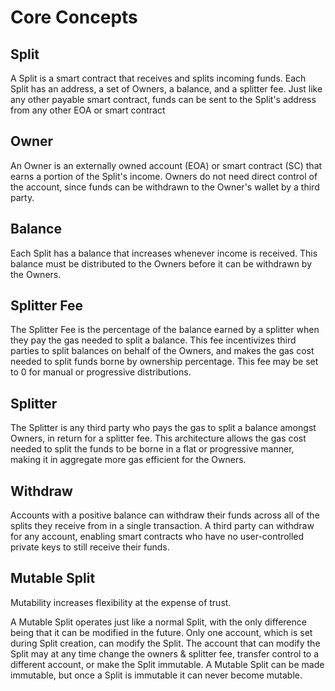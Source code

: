 
# Core Concepts

## Split

A Split is a smart contract that receives and splits incoming funds. Each Split has an address, a set of Owners, a balance, and a splitter fee. Just like any other payable smart contract, funds can be sent to the Split's address from any other EOA or smart contract

## Owner

An Owner is an externally owned account (EOA) or smart contract (SC) that earns a portion of the Split's income. Owners do not need direct control of the account, since funds can be withdrawn to the Owner's wallet by a third party.

## Balance

Each Split has a balance that increases whenever income is received. This balance must be distributed to the Owners before it can be withdrawn by the Owners.

## Splitter Fee

The Splitter Fee is the percentage of the balance earned by a splitter when they pay the gas needed to split a balance. This fee incentivizes third parties to split balances on behalf of the Owners, and makes the gas cost needed to split funds borne by ownership percentage. This fee may be set to 0 for manual or progressive distributions.

## Splitter

The Splitter is any third party who pays the gas to split a balance amongst Owners, in return for a splitter fee. This architecture allows the gas cost needed to split the funds to be borne in a flat or progressive manner, making it in aggregate more gas efficient for the Owners.

## Withdraw

Accounts with a positive balance can withdraw their funds across all of the splits they receive from in a single transaction. A third party can withdraw for any account, enabling smart contracts who have no user-controlled private keys to still receive their funds.

## Mutable Split

<Callout type="warning" emoji="⚠️">
  Mutability increases flexibility at the expense of trust.
</Callout>

A Mutable Split operates just like a normal Split, with the only difference being that it can be modified in the
future. Only one account, which is set during Split creation, can modify the Split.
The account that can modify the Split may at any time change the owners & splitter
fee, transfer control to a different account, or make the Split immutable. A Mutable
Split can be made immutable, but once a Split is immutable it can never become mutable.
